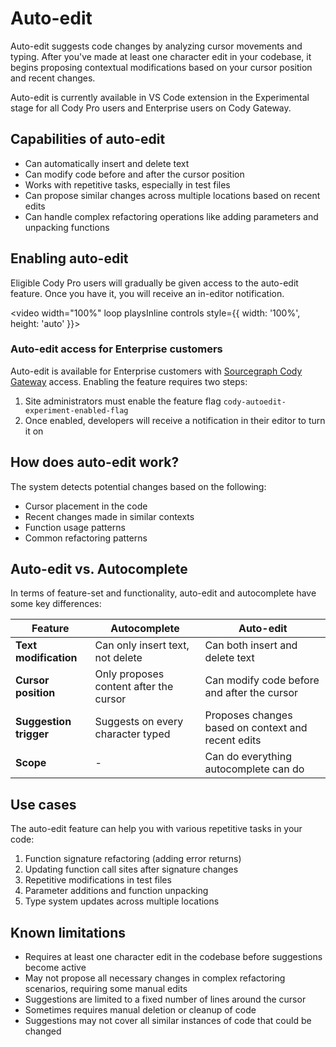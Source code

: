 # Auto-edit

<p className="subtitle">Auto-edit suggests code changes by analyzing cursor movements and typing. After you've made at least one character edit in your codebase, it begins proposing contextual modifications based on your cursor position and recent changes.</p>

<Callout type="info">Auto-edit is currently available in VS Code extension in the Experimental stage for all Cody Pro users and Enterprise users on Cody Gateway.</Callout>

## Capabilities of auto-edit

- Can automatically insert and delete text
- Can modify code before and after the cursor position
- Works with repetitive tasks, especially in test files
- Can propose similar changes across multiple locations based on recent edits
- Can handle complex refactoring operations like adding parameters and unpacking functions

## Enabling auto-edit

Eligible Cody Pro users will gradually be given access to the auto-edit feature. Once you have it, you will receive an in-editor notification.

<video width="100%" loop playsInline controls style={{ width: '100%', height: 'auto' }}>
    <source src="https://storage.googleapis.com/sourcegraph-assets/Docs/Media/auto-edit-in-action-2025.mp4" type="video/mp4" />
</video>

### Auto-edit access for Enterprise customers

Auto-edit is available for Enterprise customers with [Sourcegraph Cody Gateway](/cody/core-concepts/cody-gateway#sourcegraph-cody-gateway) access. Enabling the feature requires two steps:

1. Site administrators must enable the feature flag `cody-autoedit-experiment-enabled-flag`
2. Once enabled, developers will receive a notification in their editor to turn it on

## How does auto-edit work?

The system detects potential changes based on the following:

- Cursor placement in the code
- Recent changes made in similar contexts
- Function usage patterns
- Common refactoring patterns

## Auto-edit vs. Autocomplete

In terms of feature-set and functionality, auto-edit and autocomplete have some key differences:

|      **Feature**       |            **Autocomplete**            |                   **Auto-edit**                    |
| ---------------------- | -------------------------------------- | -------------------------------------------------- |
| **Text modification**  | Can only insert text, not delete       | Can both insert and delete text                    |
| **Cursor position**    | Only proposes content after the cursor | Can modify code before and after the cursor        |
| **Suggestion trigger** | Suggests on every character typed      | Proposes changes based on context and recent edits |
| **Scope**              | -                                      | Can do everything autocomplete can do              |

## Use cases

The auto-edit feature can help you with various repetitive tasks in your code:

1. Function signature refactoring (adding error returns)
2. Updating function call sites after signature changes
3. Repetitive modifications in test files
4. Parameter additions and function unpacking
5. Type system updates across multiple locations

## Known limitations

- Requires at least one character edit in the codebase before suggestions become active
- May not propose all necessary changes in complex refactoring scenarios, requiring some manual edits
- Suggestions are limited to a fixed number of lines around the cursor
- Sometimes requires manual deletion or cleanup of code
- Suggestions may not cover all similar instances of code that could be changed
